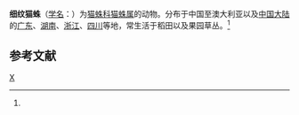 {{Speciesbox 
| genus = Oxyopes
| species = macilentus
| image = Oxyopes.macilentus.female.-.tanikawa.jpg
| authority = (L. Koch, 1878)<ref name='id14175'>{{cite web| url =http://www.bioinfo.cn/db05/BjdwSpecies.php?action=view&id=14175| title =细纹猫蛛| work =《中国动物物种编目数据库》| publisher =中国科学院微生物研究所| author =中国科学院动物研究所| accessdate =2009-04-28| deadurl =yes| archiveurl =https://web.archive.org/web/20160305015140/http://www.bioinfo.cn/db05/BjdwSpecies.php?action=view&id=14175| archivedate =2016-03-05}}</ref>
}}

'''细纹猫蛛'''（[[学名|学名]]：{{lang|la|''Oxyopes macilentus''}}）为[[猫蛛科|猫蛛科]][[猫蛛属|猫蛛属]]的动物。分布于中国至澳大利亚以及[[中国大陆|中国大陆]]的[[广东|广东]]、[[湖南|湖南]]、[[浙江|浙江]]、[[四川|四川]]等地，常生活于稻田以及果园草丛。<ref name='id14175'/>

== 参考文献 ==
{{reflist}}
{{Taxonbar}}

[[Category:猫蛛属|X]]